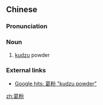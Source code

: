 ==Chinese==
{{zh-forms}}

===Pronunciation===
{{zh-pron
|m=géfěn
|cat=n
}}

===Noun===
{{zh-noun}}

# [[kudzu]] powder

===External links===
* [http://www.google.com/search?as_q=%E8%91%9B%E7%B2%89&hl=en&num=10&btnG=Google+Search&as_epq=kudzu+powder&as_oq=&as_eq=&lr=&as_ft=i&as_filetype=&as_qdr=all&as_nlo=&as_nhi=&as_occt=any&as_dt=i&as_sitesearch=&as_rights=&safe=images Google hits: 葛粉 "kudzu powder"]

[[zh:葛粉]]